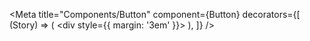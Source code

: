 <!-- Button.stories.mdx -->



<Meta
  title="Components/Button"
  component={Button}
  decorators={[
    (Story) => (
      <div style={{ margin: '3em' }}>
        <Story />
      </div>
    ),
  ]}
/>